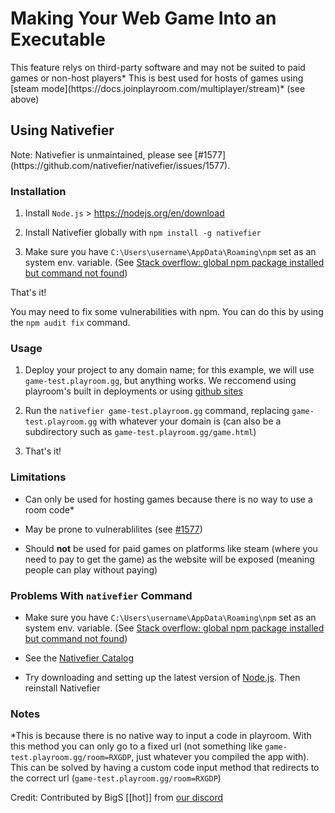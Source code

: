 # Making Your Web Game Into an Executable 


 
<Callout emoji=":woman_construction_worker_tone2:">
  This feature relys on third-party software and may not be suited to paid games or non-host players*
</Callout>
<Callout emoji=":bulb:">
  This is best used for hosts of games using [steam mode](https://docs.joinplayroom.com/multiplayer/stream)* (see above)
</Callout>

## Using Nativefier
<Callout emoji=":bulb:">
  Note: Nativefier is unmaintained, please see [#1577](https://github.com/nativefier/nativefier/issues/1577).
</Callout>

### Installation

1. Install `Node.js` > https://nodejs.org/en/download

2. Install Nativefier globally with `npm install -g nativefier`

3. Make sure you have `C:\Users\username\AppData\Roaming\npm` set as an system env. variable. (See [Stack overflow: global npm package installed but command not found](https://stackoverflow.com/questions/29955217/global-npm-package-installed-but-command-not-found))

That's it! 

You may need to fix some vulnerabilities with npm. You can do this by using the `npm audit fix` command.

### Usage

1. Deploy your project to any domain name; for this example, we will use `game-test.playroom.gg`, but anything works. We reccomend using playroom's built in deployments or using [github sites](github.io)

2. Run the `nativefier game-test.playroom.gg` command, replacing `game-test.playroom.gg` with whatever your domain is (can also be a subdirectory such as `game-test.playroom.gg/game.html`)

3. That's it!

### Limitations

- Can only be used for hosting games because there is no way to use a room code*

- May be prone to vulnerablilites (see [#1577](https://github.com/nativefier/nativefier/issues/1577))

- Should **not** be used for paid games on platforms like steam (where you need to pay to get the game) as the website will be exposed (meaning people can play without paying)

### Problems With `nativefier` Command

- Make sure you have `C:\Users\username\AppData\Roaming\npm` set as an system env. variable. (See [Stack overflow: global npm package installed but command not found](https://stackoverflow.com/questions/29955217/global-npm-package-installed-but-command-not-found))

- See the [Nativefier Catalog](https://github.com/nativefier/nativefier/blob/master/CATALOG.md)

- Try downloading and setting up the latest version of [Node.js](https://nodejs.org/en/download). Then reinstall Nativefier

### Notes

*This is because there is no native way to input a code in playroom. With this method you can only go to a fixed url (not something like `game-test.playroom.gg/room=RXGDP`, just whatever you compiled the app with). This can be solved by having a custom code input method that redirects to the correct url (`game-test.playroom.gg/room=RXGDP`)

Credit: Contributed by BigS [[hot]] from [our discord](https://discord.gg/jh5s4nWM5N)
